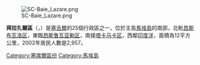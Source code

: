 [[Image:SC-Baie_Lazare.png|thumb]]

'''拜拉扎爾區'''（{{lang-fr|Baie Lazare}}，{{IPA-fr|bɛ lazaʁ}}）是[[塞舌爾|塞舌爾]]的25個行政區之一，位於主島[[馬埃島|馬埃島]]的南部，北毗[[昂斯布瓦洛区|昂斯布瓦洛区]]，東臨[[昂斯鲁瓦亚勒区|昂斯鲁瓦亚勒区]]，南接[[塔卡马卡区|塔卡马卡区]]，西鄰[[印度洋|印度洋]]，面積為12平方公里，2002年居民人數是2,957。

{{coord|4|45|S|55|29|E|region:SC_type:adm1st_source:GNS-enwiki|display=title}}

{{塞舌爾行政區劃}}

{{DEFAULTSORT:Baie Lazare}}
[[Category:塞席爾區份|Category:塞席爾區份]]
[[Category:馬埃島|Category:馬埃島]]

{{Seychelles-geo-stub}}